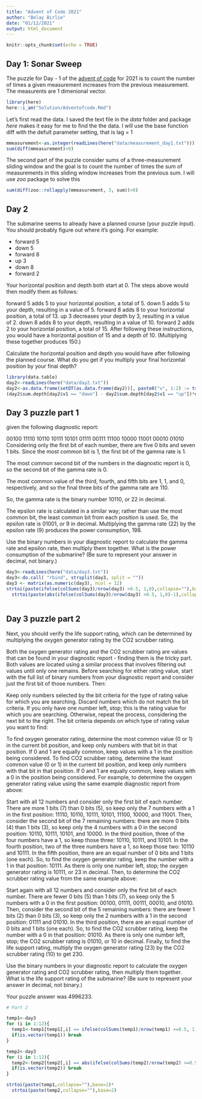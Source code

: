 ```yaml
---
title: "Advent of Code 2021"
author: "Belay Birlie"
date: "01/12/2021"
output: html_document
---
```


```r
knitr::opts_chunk$set(echo = TRUE)
```

## Day 1: Sonar Sweep

The puzzle for Day - 1 of the [advent of code](https://adventofcode.com/2021/) for 2021 is to count the number of times a given measurement increases from the previous measurement. The measurents are 1 dimenional vector.  
```r

library(here)
here::i_am("Solution/Adventofcode.Rmd")

```

Let's first read the data. I saved the text file in the *data* folder and package *here* makes it easy for me to find the the data. I will use the base function diff with the defult parameter setting, that is lag = 1 

```r
mmeasurement<-as.integer(readLines(here("data/measurement_day1.txt")))
sum(diff(mmeasurement)>0)

```

The second part of the puzzle consider sums of a three-measurement sliding window and the goal is to count the number of times the sum of measurements in this sliding window increases from the previous sum. I will use *zoo* package to solve this 

```r
sum(diff(zoo::rollapply(mmeasurement, 3, sum))>0)

```

## Day 2

The submarine seems to already have a planned course (your puzzle input). You should probably figure out where it's going. For example:

  - forward 5
  - down 5
  - forward 8
  - up 3
  - down 8
  - forward 2

Your horizontal position and depth both start at 0. The steps above would then modify them as follows:

forward 5 adds 5 to your horizontal position, a total of 5.
down 5 adds 5 to your depth, resulting in a value of 5.
forward 8 adds 8 to your horizontal position, a total of 13.
up 3 decreases your depth by 3, resulting in a value of 2.
down 8 adds 8 to your depth, resulting in a value of 10.
forward 2 adds 2 to your horizontal position, a total of 15.
After following these instructions, you would have a horizontal position of 15 and a depth of 10. (Multiplying these together produces 150.)

Calculate the horizontal position and depth you would have after following the planned course. What do you get if you multiply your final horizontal position by your final depth?

```r

library(data.table)
day2<-readLines(here("data/day2.txt"))
day2<-as.data.frame(setDT(as.data.frame(day2))[, paste0("v", 1:2) := tstrsplit(day2, " ")][, .(sum.depth = sum(as.numeric(v2))), by = v1])
(day2$sum.depth[day2$v1 == "down"] - day2$sum.depth[day2$v1 == "up"])*day2$sum.depth[day2$v1 == "forward"]


```


## Day 3 puzzle part 1

given the following diagnostic report:

00100
11110
10110
10111
10101
01111
00111
11100
10000
11001
00010
01010
Considering only the first bit of each number, there are five 0 bits and seven 1 bits. Since the most common bit is 1, the first bit of the gamma rate is 1.

The most common second bit of the numbers in the diagnostic report is 0, so the second bit of the gamma rate is 0.

The most common value of the third, fourth, and fifth bits are 1, 1, and 0, respectively, and so the final three bits of the gamma rate are 110.

So, the gamma rate is the binary number 10110, or 22 in decimal.

The epsilon rate is calculated in a similar way; rather than use the most common bit, the least common bit from each position is used. So, the epsilon rate is 01001, or 9 in decimal. Multiplying the gamma rate (22) by the epsilon rate (9) produces the power consumption, 198.

Use the binary numbers in your diagnostic report to calculate the gamma rate and epsilon rate, then multiply them together. What is the power consumption of the submarine? (Be sure to represent your answer in decimal, not binary.)

```r
day3<-readLines(here("data/day3.txt"))
day3<-do.call( "rbind", strsplit(day3, split = ""))
day3 <- matrix(as.numeric(day3), ncol = 12)
strtoi(paste(ifelse(colSums(day3)/nrow(day3) >0.5, 1,0),collapse=""),base=2)*
  strtoi(paste(abs(ifelse(colSums(day3)/nrow(day3) >0.5, 1,0)-1),collapse=""),base=2)
  
```

## Day 3 puzzle part 2

Next, you should verify the life support rating, which can be determined by multiplying the oxygen generator rating by the CO2 scrubber rating.

Both the oxygen generator rating and the CO2 scrubber rating are values that can be found in your diagnostic report - finding them is the tricky part. Both values are located using a similar process that involves filtering out values until only one remains. Before searching for either rating value, start with the full list of binary numbers from your diagnostic report and consider just the first bit of those numbers. Then:

Keep only numbers selected by the bit criteria for the type of rating value for which you are searching. Discard numbers which do not match the bit criteria.
If you only have one number left, stop; this is the rating value for which you are searching.
Otherwise, repeat the process, considering the next bit to the right.
The bit criteria depends on which type of rating value you want to find:

To find oxygen generator rating, determine the most common value (0 or 1) in the current bit position, and keep only numbers with that bit in that position. If 0 and 1 are equally common, keep values with a 1 in the position being considered.
To find CO2 scrubber rating, determine the least common value (0 or 1) in the current bit position, and keep only numbers with that bit in that position. If 0 and 1 are equally common, keep values with a 0 in the position being considered.
For example, to determine the oxygen generator rating value using the same example diagnostic report from above:

Start with all 12 numbers and consider only the first bit of each number. There are more 1 bits (7) than 0 bits (5), so keep only the 7 numbers with a 1 in the first position: 11110, 10110, 10111, 10101, 11100, 10000, and 11001.
Then, consider the second bit of the 7 remaining numbers: there are more 0 bits (4) than 1 bits (3), so keep only the 4 numbers with a 0 in the second position: 10110, 10111, 10101, and 10000.
In the third position, three of the four numbers have a 1, so keep those three: 10110, 10111, and 10101.
In the fourth position, two of the three numbers have a 1, so keep those two: 10110 and 10111.
In the fifth position, there are an equal number of 0 bits and 1 bits (one each). So, to find the oxygen generator rating, keep the number with a 1 in that position: 10111.
As there is only one number left, stop; the oxygen generator rating is 10111, or 23 in decimal.
Then, to determine the CO2 scrubber rating value from the same example above:

Start again with all 12 numbers and consider only the first bit of each number. There are fewer 0 bits (5) than 1 bits (7), so keep only the 5 numbers with a 0 in the first position: 00100, 01111, 00111, 00010, and 01010.
Then, consider the second bit of the 5 remaining numbers: there are fewer 1 bits (2) than 0 bits (3), so keep only the 2 numbers with a 1 in the second position: 01111 and 01010.
In the third position, there are an equal number of 0 bits and 1 bits (one each). So, to find the CO2 scrubber rating, keep the number with a 0 in that position: 01010.
As there is only one number left, stop; the CO2 scrubber rating is 01010, or 10 in decimal.
Finally, to find the life support rating, multiply the oxygen generator rating (23) by the CO2 scrubber rating (10) to get 230.

Use the binary numbers in your diagnostic report to calculate the oxygen generator rating and CO2 scrubber rating, then multiply them together. What is the life support rating of the submarine? (Be sure to represent your answer in decimal, not binary.)

Your puzzle answer was 4996233.

  
```r
# Part 2

temp1<-day3
for (i in 1:12){
  temp1<-temp1[temp1[,i] == ifelse(colSums(temp1)/nrow(temp1) >=0.5, 1,0)[i],]
  if(is.vector(temp1)) break 
}

temp2<-day3
for (i in 1:12){
  temp2<-temp2[temp2[,i] == abs(ifelse(colSums(temp2)/nrow(temp2) >=0.5, 1,0)-1)[i],]
  if(is.vector(temp2)) break 
}

strtoi(paste(temp1,collapse=""),base=2)*
  strtoi(paste(temp2,collapse=""),base=2)

```

